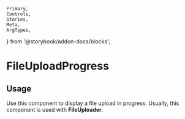 	Primary,
	Controls,
	Stories,
	Meta,
	ArgTypes,
} from '@storybook/addon-docs/blocks';


<Meta of={FileUploadProgress} />

# FileUploadProgress

## Usage

Use this component to display a file upload in progress. Usually, this component is used with **FileUploader**.

<Primary />
<ArgTypes />
<Stories />
